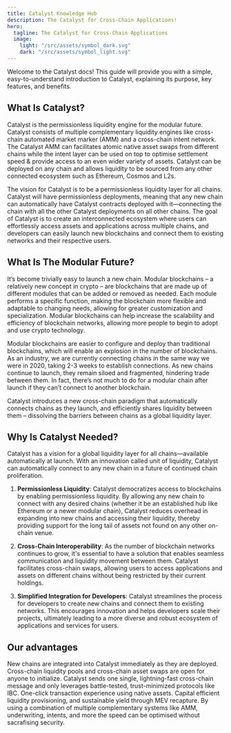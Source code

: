 ```yaml
---
title: Catalyst Knowledge Hub
description: The Catalyst for Cross-Chain Applications!
hero:
  tagline: The Catalyst for Cross-Chain Applications
  image:
    light: "/src/assets/symbol_dark.svg"
    dark: "/src/assets/symbol_light.svg"
---
```


Welcome to the Catalyst docs! This guide will provide you with a simple, easy-to-understand introduction to Catalyst, explaining its purpose, key features, and benefits.

## What Is Catalyst?

Catalyst is the permissionless liquidity engine for the modular future. Catalyst consists of multiple complementary liquidity engines like cross-chain automated market marker (AMM) and a cross-chain intent network. The Catalyst AMM can facilitates atomic native asset swaps from different chains while the intent layer can be used on top to optimise settlement speed & provide access to an even wider variety of assets. Catalyst can be deployed on any chain and allows liquidity to be sourced from any other connected ecosystem such as Ethereum, Cosmos and L2s.

The vision for Catalyst is to be a permissionless liquidity layer for all chains. Catalyst will have permissionless deployments, meaning that any new chain can automatically have Catalyst contracts deployed with it—connecting the chain with all the other Catalyst deployments on all other chains. The goal of Catalyst is to create an interconnected ecosystem where users can effortlessly access assets and applications across multiple chains, and developers can easily launch new blockchains and connect them to existing networks and their respective users.

## What Is The Modular Future?

It’s become trivially easy to launch a new chain. Modular blockchains – a relatively new concept in crypto – are blockchains that are made up of different modules that can be added or removed as needed. Each module performs a specific function, making the blockchain more flexible and adaptable to changing needs, allowing for greater customization and specialization. Modular blockchains can help increase the scalability and efficiency of blockchain networks, allowing more people to begin to adopt and use crypto technology.

Modular blockchains are easier to configure and deploy than traditional blockchains, which will enable an explosion in the number of blockchains. As an industry, we are currently connecting chains in the same way we were in 2020, taking 2-3 weeks to establish connections. As new chains continue to launch, they remain siloed and fragmented, hindering trade between them. In fact, there’s not much to do for a modular chain after launch if they can’t connect to another blockchain.

Catalyst introduces a new cross-chain paradigm that automatically connects chains as they launch, and efficiently shares liquidity between them – dissolving the barriers between chains as a global liquidity layer.

## Why Is Catalyst Needed?

Catalyst has a vision for a global liquidity layer for all chains—available automatically at launch. With an innovation called unit of liquidity, Catalyst can automatically connect to any new chain in a future of continued chain proliferation.

1. **Permissionless Liquidity**: Catalyst democratizes access to blockchains by enabling permissionless liquidity. By allowing any new chain to connect with any desired chains (whether it be an established hub like Ethereum or a newer modular chain), Catalyst reduces overhead in expanding into new chains and accessing their liquidity, thereby providing support for the long tail of assets not found on any other on-chain venue.

2. **Cross-Chain Interoperability**: As the number of blockchain networks continues to grow, it's essential to have a solution that enables seamless communication and liquidity movement between them. Catalyst facilitates cross-chain swaps, allowing users to access applications and assets on different chains without being restricted by their current holdings.

3. **Simplified Integration for Developers**: Catalyst streamlines the process for developers to create new chains and connect them to existing networks. This encourages innovation and helps developers scale their projects, ultimately leading to a more diverse and robust ecosystem of applications and services for users.


## Our advantages

<CardGrid stagger>
	<Card title="Permissionless" icon="mdi:lock-off-outline">
		New chains are integrated into Catalyst immediately as they are deployed. Cross-chain liquidity pools and cross-chain asset swaps are open for anyone to initialize.
	</Card>
	<Card title="Safe by Design" icon="mdi:safe">
		Catalyst sends one single, lightning-fast cross-chain message and only leverages battle-tested, trust-minimized protocols like IBC.
	</Card>
	<Card title="Simple and Sustainable" icon="mdi:recycle">
	One-click transaction experience using native assets. Capital efficient liquidity provisioning, and sustainable yield through MEV recapture.
	</Card>
	<Card title="Fast and Secure" icon="mdi:truck-fast">
	By using a combination of multiple complementary systems like AMM, underwriting, intents, and more the speed can be optimised without sacrafising security.
	</Card>
</CardGrid>
